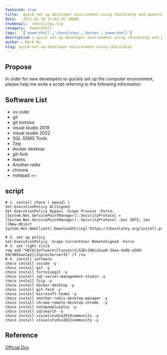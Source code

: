 ```yaml
---
featured: true
title:  quick set up developer environment using chocolatey and powershell
date:   2021-01-30 15:01:35 +0800
thumbnail:  chocolatey.svg
category:  PowerShell
tags:   ['powershell','chocolatey','docker','powershell']
description : quick set up developer environment using chocolatey and powershell
author : Mark Ku
slug: quick-set-up-developer-environment-using-chocolatey
---
```


## Propose 
In order for new developers to quickly set up the computer environment, please help me write a script referring to the following information

## Software List
* vs code 
* git 
* git tortoise
* visual studio 2019
* visual studio 2022
* SQL SSMS Tools
* 7zip 
* docker desktop
* git-fork
* teams 
* Another redis 
* chrome 
* notepad ++

## script 
```
# 1. install choco ( manual )
Set-ExecutionPolicy AllSigned
Set-ExecutionPolicy Bypass -Scope Process -Force; [System.Net.ServicePointManager]::SecurityProtocol = [System.Net.ServicePointManager]::SecurityProtocol -bor 3072; iex ((New-Object System.Net.WebClient).DownloadString('https://chocolatey.org/install.ps1'))

# 2. set up policy 
Set-ExecutionPolicy -Scope CurrentUser RemoteSigned -Force
# 3. set right click 
reg add "HKCU\Software\Classes\CLSID\{86ca1aa0-34aa-4e8b-a509-50c905bae2a2}\InprocServer32" /f /ve
# 4. install software 
choco install vscode -y
choco install git -y
choco install tortoisegit -y
choco install sql-server-management-studio -y
choco install 7zip -y
choco install docker-desktop -y
choco install git-fork -y
choco install microsoft-teams -y
choco install another-redis-desktop-manager -y
choco install chrome-remote-desktop-chrome  -y
choco install notepadplusplus -y
choco install sqlsearch -y
choco install visualstudio2019community -y
choco install visualstudio2022community -y

```
## Reference
[Official Doc](https://docs.chocolatey.org/en-us/choco/setup)